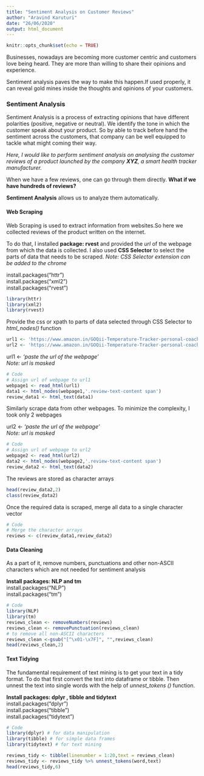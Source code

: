 ```yaml
---
title: "Sentiment Analysis on Customer Reviews"
author: "Aravind Karuturi"
date: "26/06/2020"
output: html_document
---
```


```r
knitr::opts_chunk$set(echo = TRUE)
```

Businesses, nowadays are becoming more customer centric and customers love being heard. They are more than willing to share their opinions and experience.

Sentiment analysis paves the way to make this happen.If used properly, it can reveal gold mines inside the thoughts and opinions of your customers.

### Sentiment Analysis

Sentiment Analysis is a process of extracting opinions that have different polarities (positive, negative or neutral). We identify the tone in which the customer speak about your product. So by able to track before hand the sentiment across the customers, that company can be well equipped to tackle what might coming their way.

*Here, I would like to perform sentiment analysis on analysing the customer reviews of a product launched by the company **XYZ**, a smart health tracker manufacturer.*

When we have a few reviews, one can go through them directly. **What if we have hundreds of reviews?**

**Sentiment Analysis** allows us to analyze them automatically.

#### Web Scraping

Web Scraping is used to extract information from websites.So here we collected reviews of the product written on the internet.

To do that, I installed **package: rvest** and provided the *url* of the webpage from which the data is collected. I also used **CSS Selector** to select the parts of data that needs to be scraped.
*Note: CSS Selector extension can be added to the chrome*

install.packages("httr") <br/>
install.packages("xml2") <br/>
install.packages("rvest") <br/>

```r

library(httr)
library(xml2)
library(rvest)
```
Provide the css or xpath to parts of data selected through CSS Selector to *html_nodes()* function

```r
url1 <- 'https://www.amazon.in/GOQii-Temperature-Tracker-personal-coaching/product-reviews/B087CHCR1N/ref=cm_cr_othr_d_show_all_btm?ie=UTF8&reviewerType=all_reviews'
url2 <- 'https://www.amazon.in/GOQii-Temperature-Tracker-personal-coaching/product-reviews/B087CHCR1N/ref=cm_cr_arp_d_paging_btm_next_2?ie=UTF8&reviewerType=all_reviews&pageNumber=2'
```
url1 <- *'paste the url of the webpage'* <br/>
*Note: url is masked*
```r
# Code
# Assign url of webpage to url1
webpage1 <- read_html(url1)
data1 <- html_nodes(webpage1,'.review-text-content span')
review_data1 <- html_text(data1)
```
Similarly scrape data from other webpages. To minimize the complexity, I took only 2 webpages <br/>

url2 <- *'paste the url of the webpage'* <br/>
*Note: url is masked*
```r
# Code
# Assign url of webpage to url2
webpage2 <- read_html(url2)
data2 <- html_nodes(webpage2,'.review-text-content span')
review_data2 <- html_text(data2)
```
The reviews are stored as character arrays
``` r
head(review_data2,2)
class(review_data2)
```
Once the required data is scraped, merge all data to a single character vector
``` r
# Code
# Merge the character arrays 
reviews <- c(review_data1,review_data2)
```
#### Data Cleaning 
As a part of it, remove numbers, punctuations and other non-ASCII characters which are not needed for sentiment analysis

 **Install packages: NLP and tm** <br/>
install.packages("NLP") <br/>
install.packages("tm")

```r
# Code
library(NLP)
library(tm)
reviews_clean <- removeNumbers(reviews)
reviews_clean <- removePunctuation(reviews_clean)
# to remove all non-ASCII characters
reviews_clean <-gsub("[^\x01-\x7F]", "",reviews_clean)
head(reviews_clean,2)
```
#### Text Tidying
The fundamental requirement of text mining is to get your text in a tidy format.
To do that first convert the text into dataframe or tibble. Then unnest the text into single words with the help of *unnest_tokens ()* function.

**Install packages: dplyr , tibble and tidytext** <br/>
install.packages("dplyr") <br/>
install.packages("tibble") <br>
install.packages("tidytext") 
```r
# Code
library(dplyr) # for data manipulation
library(tibble) # for simple data frames
library(tidytext) # for text mining

reviews_tidy <- tibble(linenumber = 1:20,text = reviews_clean)
reviews_tidy <- reviews_tidy %>% unnest_tokens(word,text)
head(reviews_tidy,6)
```





